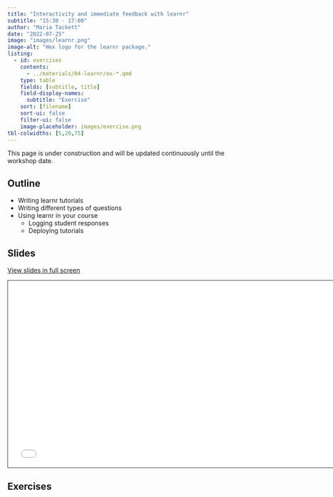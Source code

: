 ```yaml
---
title: "Interactivity and immediate feedback with learnr"
subtitle: "15:30 - 17:00"
author: "Maria Tackett"
date: "2022-07-25"
image: "images/learnr.png"
image-alt: "Hex logo for the learnr package."
listing:
  - id: exercises
    contents:
      - ../materials/04-learnr/ex-*.qmd
    type: table
    fields: [subtitle, title]
    field-display-names:
      subtitle: "Exercise"
    sort: [filename]
    sort-ui: false
    filter-ui: false
    image-placeholder: images/exercise.png
tbl-colwidths: [5,20,75]
---
```


::: callout-warning
This page is under construction and will be updated continuously until the workshop date.
:::

## Outline

-   Writing learnr tutorials
-   Writing different types of questions
-   Using learnr in your course
    -   Logging student responses
    -   Deploying tutorials

## Slides

[View slides in full screen](../materials/04-learnr/index.html)

```{=html}
<iframe class="slide-deck" src="../materials/04-learnr/" height="420" width="747" style="border: 1px solid #2e3846;"></iframe>
```
## Exercises

::: {#exercises}
:::

